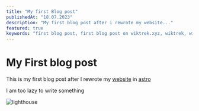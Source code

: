 ```yaml
---
title: "My first Blog post"
publishedAt: "18.07.2023"
description: "My first blog post after i rewrote my website..."
featured: true
keywords: "first blog post, first blog post on wiktrek.xyz, wiktrek, wiktrek.xyz"
---
```


# My First blog post

This is my first blog post after I rewrote my [website](https://wiktrek.xyz/) in
[astro](https://astro.build/)

I am too lazy to write something

![lighthouse](https://cdn.jsdelivr.net/gh/wiktrek/wiktrekxyz/data/images/firstpost/lighthouse.png)
